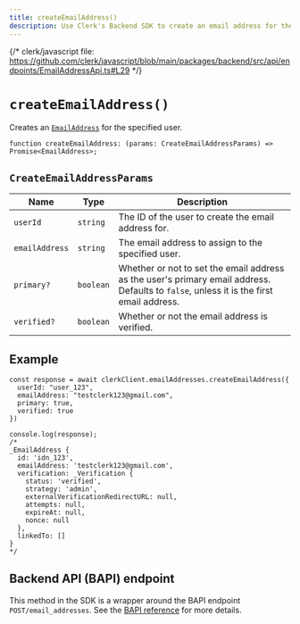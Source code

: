 ```yaml
---
title: createEmailAddress()
description: Use Clerk's Backend SDK to create an email address for the specified user.
---
```


{/* clerk/javascript file: https://github.com/clerk/javascript/blob/main/packages/backend/src/api/endpoints/EmailAddressApi.ts#L29 */}

# `createEmailAddress()`

Creates an [`EmailAddress`](/docs/references/javascript/email-address) for the specified user.

```tsx
function createEmailAddress: (params: CreateEmailAddressParams) => Promise<EmailAddress>;
```

## `CreateEmailAddressParams`

| Name | Type | Description |
| - | - | - |
| `userId` | `string` | The ID of the user to create the email address for. |
| `emailAddress` | `string` | The email address to assign to the specified user. |
| `primary?` | `boolean` | Whether or not to set the email address as the user's primary email address. Defaults to `false`, unless it is the first email address. |
| `verified?` | `boolean` | Whether or not the email address is verified. |

## Example

```tsx
const response = await clerkClient.emailAddresses.createEmailAddress({
  userId: "user_123",
  emailAddress: "testclerk123@gmail.com",
  primary: true,
  verified: true
})

console.log(response);
/*
_EmailAddress {
  id: 'idn_123',
  emailAddress: 'testclerk123@gmail.com',
  verification: _Verification {
    status: 'verified',
    strategy: 'admin',
    externalVerificationRedirectURL: null,
    attempts: null,
    expireAt: null,
    nonce: null
  },
  linkedTo: []
}
*/
```

## Backend API (BAPI) endpoint

This method in the SDK is a wrapper around the BAPI endpoint `POST/email_addresses`. See the [BAPI reference](https://clerk.com/docs/reference/backend-api/tag/Email-Addresses#operation/CreateEmailAddress) for more details.
